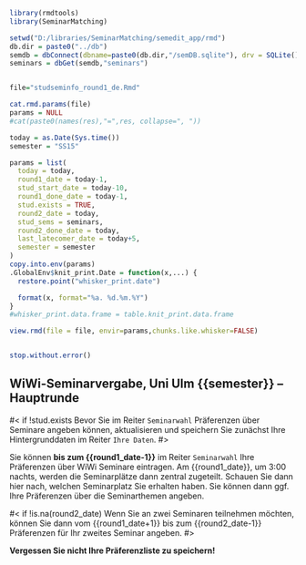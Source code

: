 
```r
library(rmdtools)
library(SeminarMatching)

setwd("D:/libraries/SeminarMatching/semedit_app/rmd")
db.dir = paste0("../db")
semdb = dbConnect(dbname=paste0(db.dir,"/semDB.sqlite"), drv = SQLite())
seminars = dbGet(semdb,"seminars")


file="studseminfo_round1_de.Rmd"

cat.rmd.params(file)
params = NULL
#cat(paste0(names(res),"=",res, collapse=", "))

today = as.Date(Sys.time())
semester = "SS15"

params = list(
  today = today,
  round1_date = today-1,  
  stud_start_date = today-10,
  round1_done_date = today-1,
  stud.exists = TRUE,
  round2_date = today,
  stud_sems = seminars,
  round2_done_date = today,
  last_latecomer_date = today+5,
  semester = semester
)
copy.into.env(params)
.GlobalEnv$knit_print.Date = function(x,...) {
  restore.point("whisker_print.date")

  format(x, format="%a. %d.%m.%Y")
}
#whisker_print.data.frame = table.knit_print.data.frame

view.rmd(file = file, envir=params,chunks.like.whisker=FALSE)


stop.without.error()
```

<!-- START -->

## WiWi-Seminarvergabe, Uni Ulm {{semester}} -- Hauptrunde

#< if !stud.exists
Bevor Sie im Reiter `Seminarwahl` Präferenzen über Seminare angeben können, aktualisieren und speichern Sie zunächst Ihre Hintergrunddaten im Reiter `Ihre Daten`.
#>

Sie können **bis zum {{round1_date-1}}** im Reiter `Seminarwahl` Ihre Präferenzen über WiWi Seminare eintragen. Am {{round1_date}}, um 3:00 nachts, werden die Seminarplätze dann zentral zugeteilt. Schauen Sie dann hier nach, welchen Seminarplatz Sie erhalten haben. Sie können dann ggf. Ihre Präferenzen über die Seminarthemen angeben.

#< if !is.na(round2_date)
Wenn Sie an zwei Seminaren teilnehmen möchten, können Sie dann vom {{round1_date+1}} bis zum {{round2_date-1}} Präferenzen für Ihr zweites Seminar angeben.
#>

**Vergessen Sie nicht Ihre Präferenzliste zu speichern!**
